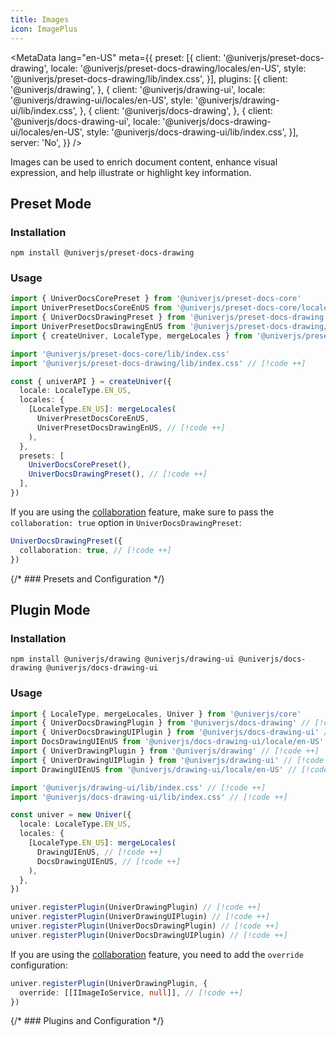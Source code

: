 ```yaml
---
title: Images
icon: ImagePlus
---
```


<MetaData
  lang="en-US"
  meta={{
    preset: [{
      client: '@univerjs/preset-docs-drawing',
      locale: '@univerjs/preset-docs-drawing/locales/en-US',
      style: '@univerjs/preset-docs-drawing/lib/index.css',
    }],
    plugins: [{
      client: '@univerjs/drawing',
    }, {
      client: '@univerjs/drawing-ui',
      locale: '@univerjs/drawing-ui/locales/en-US',
      style: '@univerjs/drawing-ui/lib/index.css',
    }, {
      client: '@univerjs/docs-drawing',
    }, {
      client: '@univerjs/docs-drawing-ui',
      locale: '@univerjs/docs-drawing-ui/locales/en-US',
      style: '@univerjs/docs-drawing-ui/lib/index.css',
    }],
    server: 'No',
  }}
/>

Images can be used to enrich document content, enhance visual expression, and help illustrate or highlight key information.

## Preset Mode

### Installation

```package-install
npm install @univerjs/preset-docs-drawing
```

### Usage

```typescript
import { UniverDocsCorePreset } from '@univerjs/preset-docs-core'
import UniverPresetDocsCoreEnUS from '@univerjs/preset-docs-core/locales/en-US'
import { UniverDocsDrawingPreset } from '@univerjs/preset-docs-drawing' // [!code ++]
import UniverPresetDocsDrawingEnUS from '@univerjs/preset-docs-drawing/locales/en-US' // [!code ++]
import { createUniver, LocaleType, mergeLocales } from '@univerjs/presets'

import '@univerjs/preset-docs-core/lib/index.css'
import '@univerjs/preset-docs-drawing/lib/index.css' // [!code ++]

const { univerAPI } = createUniver({
  locale: LocaleType.EN_US,
  locales: {
    [LocaleType.EN_US]: mergeLocales(
      UniverPresetDocsCoreEnUS,
      UniverPresetDocsDrawingEnUS, // [!code ++]
    ),
  },
  presets: [
    UniverDocsCorePreset(),
    UniverDocsDrawingPreset(), // [!code ++]
  ],
})
```

If you are using the [collaboration](/guides/docs/features/collaboration) feature, make sure to pass the `collaboration: true` option in `UniverDocsDrawingPreset`:

```typescript
UniverDocsDrawingPreset({
  collaboration: true, // [!code ++]
})
```

{/* ### Presets and Configuration */}

## Plugin Mode

### Installation

```package-install
npm install @univerjs/drawing @univerjs/drawing-ui @univerjs/docs-drawing @univerjs/docs-drawing-ui
```

### Usage

```typescript
import { LocaleType, mergeLocales, Univer } from '@univerjs/core'
import { UniverDocsDrawingPlugin } from '@univerjs/docs-drawing' // [!code ++]
import { UniverDocsDrawingUIPlugin } from '@univerjs/docs-drawing-ui' // [!code ++]
import DocsDrawingUIEnUS from '@univerjs/docs-drawing-ui/locale/en-US' // [!code ++]
import { UniverDrawingPlugin } from '@univerjs/drawing' // [!code ++]
import { UniverDrawingUIPlugin } from '@univerjs/drawing-ui' // [!code ++]
import DrawingUIEnUS from '@univerjs/drawing-ui/locale/en-US' // [!code ++]

import '@univerjs/drawing-ui/lib/index.css' // [!code ++]
import '@univerjs/docs-drawing-ui/lib/index.css' // [!code ++]

const univer = new Univer({
  locale: LocaleType.EN_US,
  locales: {
    [LocaleType.EN_US]: mergeLocales(
      DrawingUIEnUS, // [!code ++]
      DocsDrawingUIEnUS, // [!code ++]
    ),
  },
})

univer.registerPlugin(UniverDrawingPlugin) // [!code ++]
univer.registerPlugin(UniverDrawingUIPlugin) // [!code ++]
univer.registerPlugin(UniverDocsDrawingPlugin) // [!code ++]
univer.registerPlugin(UniverDocsDrawingUIPlugin) // [!code ++]
```

If you are using the [collaboration](/guides/docs/features/collaboration) feature, you need to add the `override` configuration:

```typescript
univer.registerPlugin(UniverDrawingPlugin, {
  override: [[IImageIoService, null]], // [!code ++]
})
```

{/* ### Plugins and Configuration */}
